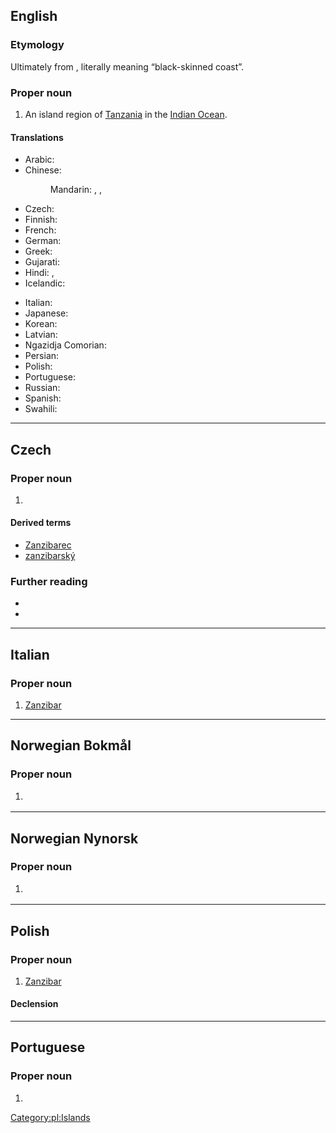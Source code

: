 {{also|zanzibar}}
==English==
{{wikipedia}}

===Etymology===
Ultimately from {{der|en|fa|زنگبار|tr=zangibâr}}, literally meaning “black-skinned coast”.

===Proper noun===
{{en-proper noun}}

# An island region of [[Tanzania]] in the [[Indian Ocean]].

====Translations====
{{trans-top|island region}}
* Arabic: {{t|ar|زَنْجِبَار|m}}
* Chinese:
*: Mandarin: {{t+|cmn|桑給巴爾|sc=Hani}}, {{t+|cmn|桑给巴尔|tr=Sāngjǐbā'ěr|sc=Hani}}, {{t|cmn|佔吉巴|tr=Zhànjíbā|sc=Hani}}
* Czech: {{t+|cs|Zanzibar|m}}
* Finnish: {{t|fi|Sansibar}}
* French: {{t+|fr|Zanzibar|m}}
* German: {{t+|de|Sansibar|n}}
* Greek: {{t|el|Ζανζιβάρη|sc=Grek}}
* Gujarati: {{t|gu|જંગબાર|n|tr=jangbār|sc=Gujr}}
* Hindi: {{t|hi|जंगबार|tr=jangbār|sc=Deva}}, {{t+|hi|जंग|m}}
* Icelandic: {{t+|is|Sansibar}}
{{trans-mid}}
* Italian: {{t|it|Zanzibar}}
* Japanese: {{t|ja|ザンジバル|tr=Zanjibaru|sc=Jpan}}
* Korean: {{t|ko|잔지바르|sc=Kore}}
* Latvian: {{t|lv|Zanzibāra|f}}
* Ngazidja Comorian: {{t|zdj|Ungudja}}
* Persian: {{t+|fa|زنگبار|tr=zangebâr}}
* Polish: {{t+|pl|Zanzibar|m}}
* Portuguese: {{t+|pt|Zanzibar|m|f}}
* Russian: {{t+|ru|Занзиба́р|m}}
* Spanish: {{t+|es|Zanzíbar|m}}
* Swahili: {{t+|sw|Unguja}}
{{trans-bottom}}

----

==Czech==

===Proper noun===
{{cs-proper noun|g=m}}

# {{l|en|Zanzibar}}

====Derived terms====
* [[Zanzibarec]]
* [[zanzibarský]]

===Further reading===
* {{R:KNLA}}
* {{R:SSJC}}

----

==Italian==

===Proper noun===
{{it-proper noun|f}}

# [[#English|Zanzibar]]

----
==Norwegian Bokmål==
{{wp|lang=no}}

===Proper noun===
{{head|nb|proper noun}}

# {{l|en|Zanzibar}} {{c|nb|Africa|Islands}}

----
==Norwegian Nynorsk==
{{wp|lang=nn}}

===Proper noun===
{{head|nn|proper noun}}

# {{l|en|Zanzibar}} {{c|nn|Africa|Islands}}

----
==Polish==
{{wikipedia|lang=pl}}

===Proper noun===
{{head|pl|proper noun|g=m}}

# [[#English|Zanzibar]]

====Declension====
{{pl-decl-noun-sing|Zanzibar|Zanzibaru|Zanzibarowi|Zanzibar|Zanzibarem|Zanzibarze|Zanzibarze}}

[[Category:pl:Islands]]

----

==Portuguese==

===Proper noun===
{{pt-proper noun|m|g2=f}}

# {{place|pt|island|off the coast of|c/Tanzania|t1=Zanzibar}}